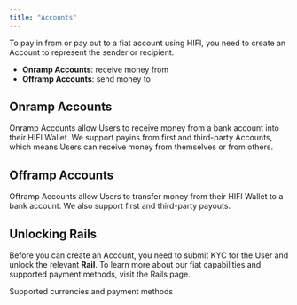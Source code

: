 ```yaml
---
title: "Accounts"
---
```


To pay in from or pay out to a fiat account using HIFI, you need to create an Account to represent the sender or recipient.

- **Onramp Accounts**: receive money from
- **Offramp Accounts**: send money to

## Onramp Accounts

Onramp Accounts allow Users to receive money from a bank account into their HIFI Wallet.
We support payins from first and third-party Accounts, which means Users can
receive money from themselves or from others.

## Offramp Accounts

Offramp Accounts allow Users to transfer money from their HIFI Wallet to a bank account.
We also support first and third-party payouts.

## Unlocking Rails

Before you can create an Account, you need to submit KYC for the User and unlock the relevant **Rail**. To learn more about our fiat capabilities and supported payment methods, visit the Rails page.

<Card icon="unlock" title="Rails" href="/docs/fiat/rails">
  Supported currencies and payment methods
</Card>
